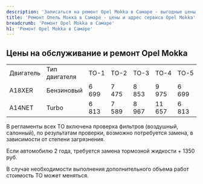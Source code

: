 ```yaml
---
description: 'Записаться на ремонт Opel Mokka в Самаре - выгодные цены, гарантия, скидки и акции, официальный сервис Опель Мокка.'
title: 'Ремонт Опель Мокка в Самаре - цены и адрес сервиса Opel Mokka'
breadcrumb: 'Ремонт Opel Mokka в Самаре'
h1: 'Ремонт Opel Mokka в Самаре'
---
```

<h2>Цены на обслуживание и ремонт Opel Mokka</h2>
<table>
<tbody>
<tr>
	<td>
		Двигатель
	</td>
	<td>
		Тип двигателя
	</td>
	<td>
		ТО-1
	</td>
	<td>
		ТО-2
	</td>
	<td>
		ТО-3
	</td>
	<td>
		ТО-4
	</td>
	<td>
		ТО-5
	</td>
	<td>
		ТО-6
	</td>
	<td>
		ТО-7
	</td>
	<td>
		ТО-8
	</td>
	<td>
		ТО-9
	</td>
</tr>
<tr>
	<td>
		A18XER
	</td>
	<td>
		Бензиновый
	</td>
	<td>
		6 699
	</td>
	<td>
		7 475
	</td>
	<td>
		8 853
	</td>
	<td>
		9 975
	</td>
	<td>
		6 699
	</td>
	<td>
		7 475
	</td>
	<td>
		8 853
	</td>
	<td>
		9 975
	</td>
	<td>
		6 699
	</td>
</tr>
<tr>
	<td>
		A14NET
	</td>
	<td>
		Turbo
	</td>
	<td>
		6 813
	</td>
	<td>
		7 589
	</td>
	<td>
		8 967
	</td>
	<td>
		11 657
	</td>
	<td>
		6 813
	</td>
	<td>
		7 589
	</td>
	<td>
		8 967
	</td>
	<td>
		11 657
	</td>
	<td>
		6 813
	</td>
</tr>
</tbody>
</table>
<p>
	В регламенты всех ТО включена проверка фильтров (воздушный, салонный), по результатам проверки, возможно потребуется замена, в зависимости от степени загрязнения.
</p>
<p>
	Если автомобилю 2 года, требуется замена тормозной жидкости + 1350 руб.
</p>
<p>
	В случае необходимости выполнения дополнительного объема работ стоимость ТО может меняться.
</p>
